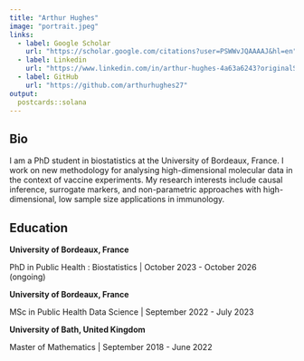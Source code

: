 ```yaml
---
title: "Arthur Hughes"
image: "portrait.jpeg"
links:
  - label: Google Scholar
    url: "https://scholar.google.com/citations?user=PSWWvJQAAAAJ&hl=en"
  - label: Linkedin
    url: "https://www.linkedin.com/in/arthur-hughes-4a63a6243?originalSubdomain=fr"
  - label: GitHub
    url: "https://github.com/arthurhughes27"
output:
  postcards::solana
---
```

 
## Bio

I am a PhD student in biostatistics at the University of Bordeaux, France. I work on new methodology for analysing high-dimensional molecular data in the context of vaccine experiments. My research interests include causal inference, surrogate markers, and non-parametric approaches with high-dimensional, low sample size applications in immunology. 

## Education

**University of Bordeaux, France** 

PhD in Public Health : Biostatistics | October 2023 - October 2026 (ongoing)

**University of Bordeaux, France** 

MSc in Public Health Data Science | September 2022 - July 2023

**University of Bath, United Kingdom** 

Master of Mathematics | September 2018 - June 2022
